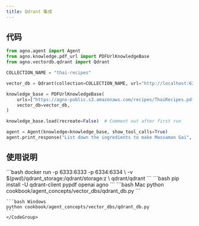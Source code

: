 ```yaml
---
title: Qdrant 集成
---
```

## 代码

```python cookbook/agent_concepts/vector_dbs/qdrant_db.py
from agno.agent import Agent
from agno.knowledge.pdf_url import PDFUrlKnowledgeBase
from agno.vectordb.qdrant import Qdrant

COLLECTION_NAME = "thai-recipes"

vector_db = Qdrant(collection=COLLECTION_NAME, url="http://localhost:6333")

knowledge_base = PDFUrlKnowledgeBase(
    urls=["https://agno-public.s3.amazonaws.com/recipes/ThaiRecipes.pdf"],
    vector_db=vector_db,
)

knowledge_base.load(recreate=False)  # Comment out after first run

agent = Agent(knowledge=knowledge_base, show_tool_calls=True)
agent.print_response("List down the ingredients to make Massaman Gai", markdown=True)
```

## 使用说明

<Steps>
  <Snippet file="create-venv-step.mdx" />

  <Step title="启动 Qdrant">
    ```bash
    docker run -p 6333:6333 -p 6334:6334 \
      -v $(pwd)/qdrant_storage:/qdrant/storage:z \
      qdrant/qdrant
    ```
  </Step>

  <Step title="安装库">
    ```bash
    pip install -U qdrant-client pypdf openai agno
    ```
  </Step>

  <Step title="运行智能体">
    <CodeGroup>
    ```bash Mac
    python cookbook/agent_concepts/vector_dbs/qdrant_db.py
    ```

    ```bash Windows
    python cookbook/agent_concepts/vector_dbs/qdrant_db.py
    ```
    </CodeGroup>
  </Step>
</Steps>